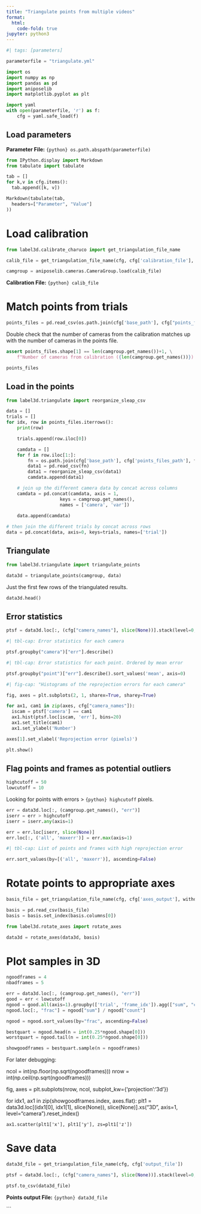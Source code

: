 ```yaml
---
title: "Triangulate points from multiple videos"
format:
  html:
    code-fold: true
jupyter: python3
---
```



```python
#| tags: [parameters]

parameterfile = "triangulate.yml"
```


```python
import os
import numpy as np
import pandas as pd
import aniposelib
import matplotlib.pyplot as plt
```


```python
import yaml
with open(parameterfile, 'r') as f:
    cfg = yaml.safe_load(f)
```

## Load parameters

**Parameter File:** `{python} os.path.abspath(parameterfile)`

```python
from IPython.display import Markdown
from tabulate import tabulate

tab = []
for k,v in cfg.items():
  tab.append([k, v])

Markdown(tabulate(tab,
  headers=["Parameter", "Value"]
))
```

# Load calibration


```python
from label3d.calibrate_charuco import get_triangulation_file_name

calib_file = get_triangulation_file_name(cfg, cfg['calibration_file'], withdate=False)

camgroup = aniposelib.cameras.CameraGroup.load(calib_file)
```

**Calibration File:** `{python} calib_file`

# Match points from trials

```python
points_files = pd.read_csv(os.path.join(cfg['base_path'], cfg["points_files_list"]))
```

Double check that the number of cameras from the calibration matches up with the number of cameras in the points file.
```python
assert points_files.shape[1] == len(camgroup.get_names())+1, \
    f"Number of cameras from calibration ({len(camgroup.get_names())}) doesn't match number of cameras in points file ({points_files.shape[1]-1})"
```


```python
points_files
```


## Load in the points

```python
from label3d.triangulate import reorganize_sleap_csv

data = []
trials = []
for idx, row in points_files.iterrows():
    print(row)

    trials.append(row.iloc[0])

    camdata = []
    for f in row.iloc[1:]:
        fn = os.path.join(cfg['base_path'], cfg['points_files_path'], f)
        data1 = pd.read_csv(fn)
        data1 = reorganize_sleap_csv(data1)
        camdata.append(data1)

    # join up the different camera data by concat across columns
    camdata = pd.concat(camdata, axis = 1, 
                    keys = camgroup.get_names(), 
                    names = ['camera', 'var'])
    
    data.append(camdata)

# then join the different trials by concat across rows
data = pd.concat(data, axis=0, keys=trials, names=['trial'])
```


## Triangulate

```python
from label3d.triangulate import triangulate_points

data3d = triangulate_points(camgroup, data)
```


Just the first few rows of the triangulated results.

```python
data3d.head()
```


## Error statistics

```python
ptsf = data3d.loc[:, (cfg["camera_names"], slice(None))].stack(level=0, future_stack=True).reset_index()
```


```python
#| tbl-cap: Error statistics for each camera

ptsf.groupby("camera")["err"].describe()
```

```python
#| tbl-cap: Error statistics for each point. Ordered by mean error

ptsf.groupby("point")["err"].describe().sort_values('mean', axis=0)
```

```python
#| fig-cap: "Histograms of the reprojection errors for each camera"

fig, axes = plt.subplots(2, 1, sharex=True, sharey=True)

for ax1, cam1 in zip(axes, cfg["camera_names"]):
  iscam = ptsf['camera'] == cam1
  ax1.hist(ptsf.loc[iscam, 'err'], bins=20)
  ax1.set_title(cam1)
  ax1.set_ylabel('Number')

axes[1].set_xlabel('Reprojection error (pixels)')

plt.show()
```


## Flag points and frames as potential outliers

```python
highcutoff = 50
lowcutoff = 10
```

Looking for points with errors > `{python} highcutoff` pixels.


```python
err = data3d.loc[:, (camgroup.get_names(), "err")]
iserr = err > highcutoff
iserr = iserr.any(axis=1)

err = err.loc[iserr, slice(None)]
err.loc[:, ('all', 'maxerr')] = err.max(axis=1)
```

```python
#| tbl-cap: List of points and frames with high reprojection error

err.sort_values(by=[('all', 'maxerr')], ascending=False)
```

# Rotate points to appropriate axes

```python
basis_file = get_triangulation_file_name(cfg, cfg['axes_output'], withdate=False)

basis = pd.read_csv(basis_file)
basis = basis.set_index(basis.columns[0])
```

```python
from label3d.rotate_axes import rotate_axes

data3d = rotate_axes(data3d, basis)
```

# Plot samples in 3D

```python
ngoodframes = 4
nbadframes = 5
```

```python
err = data3d.loc[:, (camgroup.get_names(), "err")]
good = err < lowcutoff
ngood = good.all(axis=1).groupby(['trial', 'frame_idx']).agg(["sum", "count"])
ngood.loc[:, "frac"] = ngood["sum"] / ngood["count"]

ngood = ngood.sort_values(by="frac", ascending=False)
```


```python
bestquart = ngood.head(n = int(0.25*ngood.shape[0]))
worstquart = ngood.tail(n = int(0.25*ngood.shape[0]))

showgoodframes = bestquart.sample(n = ngoodframes)
```


For later debugging:

ncol = int(np.floor(np.sqrt(ngoodframes)))
nrow = int(np.ceil(np.sqrt(ngoodframes)))

fig, axes = plt.subplots(nrow, ncol, subplot_kw={'projection':'3d'})

for idx1, ax1 in zip(showgoodframes.index, axes.flat):
    plt1 = data3d.loc[(idx1[0], idx1[1], slice(None)), slice(None)].xs("3D", axis=1, level="camera").reset_index()

    ax1.scatter(plt1['x'], plt1['y'], zs=plt1['z'])

# Save data

```python
data3d_file = get_triangulation_file_name(cfg, cfg['output_file'])

ptsf = data3d.loc[:, (cfg["camera_names"], slice(None))].stack(level=0, future_stack=True).reset_index()

ptsf.to_csv(data3d_file)
```

**Points output File:** `{python} data3d_file`

```
